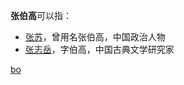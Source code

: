 '''张伯高'''可以指：
* [[张苏|张苏]]，曾用名张伯高，中国政治人物
* [[张志岳|张志岳]]，字伯高，中国古典文学研究家

{{disambig}}

[[Category:三字张姓人名消歧义|bo]]